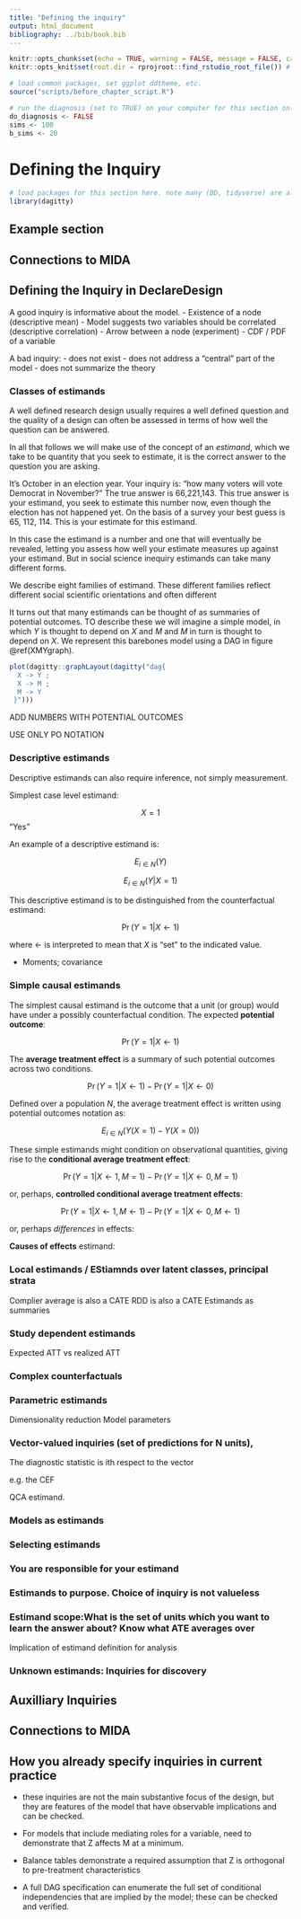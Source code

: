 ```yaml
---
title: "Defining the inquiry"
output: html_document
bibliography: ../bib/book.bib 
---
```


<!-- note do_bookdown is set in index.rmd, so we know if you're running just this .Rmd or compiling the book-->
```r
knitr::opts_chunk$set(echo = TRUE, warning = FALSE, message = FALSE, cache = FALSE)
knitr::opts_knit$set(root.dir = rprojroot::find_rstudio_root_file()) # files are all relative to RStudio project home
```

```r
# load common packages, set ggplot ddtheme, etc.
source("scripts/before_chapter_script.R")
```

<!-- start post here, do not edit above -->

<!-- make sure to rename the section title below -->

```r
# run the diagnosis (set to TRUE) on your computer for this section only before pushing to Github. no diagnosis will ever take place on github.
do_diagnosis <- FALSE
sims <- 100
b_sims <- 20
```

# Defining the Inquiry


```r
# load packages for this section here. note many (DD, tidyverse) are already available, see scripts/package-list.R
library(dagitty)
```

## Example section

## Connections to MIDA

## Defining the Inquiry in DeclareDesign

A good inquiry is informative about the model. 
- Existence of a node (descriptive mean)
- Model suggests two variables should be correlated (descriptive correlation)
- Arrow between a node (experiment)
- CDF / PDF of a variable

A bad inquiry:
- does not exist
- does not address a "central" part of the model
- does not summarize the theory

### Classes of estimands 

A well defined research design usually requires a well defined question and the quality of a design can often be assessed in terms of how well the question can be answered. 

In all that follows we will make use of the concept of an *estimand*, which we take to be quantity that you seek to estimate, it is the correct answer to the question you are asking.

It's October in an election year. Your inquiry is: "how many voters will vote Democrat in November?" The true answer is 66,221,143. This true answer is your estimand, you seek to estimate this number now, even though the election has not happened yet. On the basis of a survey your best guess is 65, 112, 114. This is your estimate for this estimand.

In this case the estimand is a number and one that will eventually be revealed, letting you assess how well your estimate measures up against your estimand. But in social science inequiry estimands can take many different forms. 

We describe eight families of estimand. These different families  reflect different social scientific orientations and often different 

It turns out that many estimands can be thought of as summaries of potential outcomes. TO describe these we will imagine a  simple model, in which $Y$ is thought to depend on $X$ and $M$ and $M$ in turn is thought to depend on $X$. We represent this barebones model using a DAG in figure \@ref(XMYgraph).

```r

plot(dagitty::graphLayout(dagitty("dag{ 
  X -> Y ;
  X -> M ;
  M -> Y
 }")))
```

ADD NUMBERS WITH POTENTIAL OUTCOMES

USE ONLY PO NOTATION

### Descriptive estimands

Descriptive estimands can also require inference, not simply measurement. 

Simplest case level estimand:

$$X = 1$$
"Yes"

An example of a descriptive estimand is:

$$E_{i\in N}(Y)$$

$$E_{i\in N}(Y | X=1)$$

This descriptive estimand is to be distinguished from the counterfactual estimand:


$$\Pr(Y=1 | X \leftarrow 1)$$

where $\leftarrow$ is interpreted to mean that $X$ is "set" to the indicated value. 

* Moments; covariance 

### Simple causal estimands

The simplest causal estimand is the outcome that a unit (or group) would have under a possibly counterfactual condition. The expected **potential outcome**:

$$\Pr(Y=1 | X \leftarrow 1)$$


The **average treatment effect** is a summary of such potential outcomes across two conditions.

$$\Pr(Y=1 | X \leftarrow 1) - \Pr(Y=1 | X \leftarrow 0)$$

Defined over a population *N*, the average treatment effect is written using potential outcomes notation as:

$$E_{i\in N}(Y(X=1) - Y(X=0))$$

These simple estimands might condition on observational quantities, giving rise to the **conditional average treatment effect**:

$$\Pr(Y=1 | X \leftarrow 1, M = 1) - \Pr(Y=1 | X \leftarrow 0, M = 1)$$

or, perhaps,  **controlled conditional average treatment effects**:

$$\Pr(Y=1 | X \leftarrow 1, M \leftarrow 1) - \Pr(Y=1 | X \leftarrow 0, M \leftarrow 1)$$

or, perhaps *differences* in effects:


**Causes of effects** estimand:


### Local estimands / EStiamnds over latent classes, principal strata

Complier average is also a CATE
RDD is also a CATE
Estimands as summaries

### Study dependent estimands
Expected ATT vs realized ATT

### Complex counterfactuals


### Parametric estimands

Dimensionality reduction
Model parameters

### Vector-valued inquiries (set of predictions for N units), 

The diagnostic statistic is ith respect to the vector

e.g. the CEF

QCA estimand.

### Models as estimands



### Selecting estimands

### You are responsible for your estimand

### Estimands to purpose. Choice of inquiry is not valueless


### Estimand scope:What is the set of units which you want to learn the answer about? Know what ATE averages over

Implication of estimand definition for analysis

### Unknown estimands: Inquiries for discovery



## Auxilliary Inquiries

## Connections to MIDA

## How you already specify inquiries in current practice


- these inquiries are not the main substantive focus of the design, but they are features of the model that have observable implications and can be checked. 

- For models that include mediating roles for a variable, need to demonstrate that Z affects M at a minimum.

- Balance tables demonstrate a required assumption that Z is orthogonal to pre-treatment characteristics

- A full DAG specification can enumerate the full set of conditional independencies that are implied by the model; these can be checked and verified.


